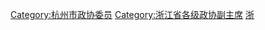 [[Category:杭州市政协委员|Category:杭州市政协委员]]
[[Category:浙江省各级政协副主席|Category:浙江省各级政协副主席]]
[[Category:设区的市政协副主席|浙]]